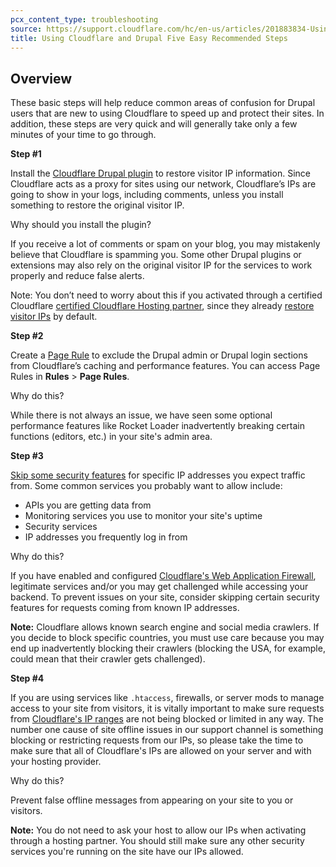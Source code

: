 ```yaml
---
pcx_content_type: troubleshooting
source: https://support.cloudflare.com/hc/en-us/articles/201883834-Using-Cloudflare-and-Drupal-Five-Easy-Recommended-Steps
title: Using Cloudflare and Drupal Five Easy Recommended Steps
---
```


## Overview

These basic steps will help reduce common areas of confusion for Drupal users that are new to using Cloudflare to speed up and protect their sites. In addition, these steps are very quick and will generally take only a few minutes of your time to go through.

**Step #1**

Install the [Cloudflare Drupal plugin](https://drupal.org/project/cloudflare) to restore visitor IP information. Since Cloudflare acts as a proxy for sites using our network, Cloudflare’s IPs are going to show in your logs, including comments, unless you install something to restore the original visitor IP.

Why should you install the plugin?

If you receive a lot of comments or spam on your blog, you may mistakenly believe that Cloudflare is spamming you. Some other Drupal plugins or extensions may also rely on the original visitor IP for the services to work properly and reduce false alerts.

Note: You don’t need to worry about this if you activated through a certified Cloudflare [certified Cloudflare Hosting partner](https://www.cloudflare.com/partners/technology-partners/), since they already [restore visitor IPs](/support/troubleshooting/restoring-visitor-ips/restoring-original-visitor-ips/) by default.

**Step #2**

Create a [Page Rule](/rules/page-rules/) to exclude the Drupal admin or Drupal login sections from Cloudflare’s caching and performance features. You can access Page Rules in **Rules** > **Page Rules**.

Why do this?

While there is not always an issue, we have seen some optional performance features like Rocket Loader inadvertently breaking certain functions (editors, etc.) in your site's admin area.

**Step #3**

[Skip some security features](/waf/custom-rules/skip/) for specific IP addresses you expect traffic from. Some common services you probably want to allow include:

- APIs you are getting data from
- Monitoring services you use to monitor your site's uptime
- Security services
- IP addresses you frequently log in from

Why do this?

If you have enabled and configured [Cloudflare's Web Application Firewall](/waf/), legitimate services and/or you may get challenged while accessing your backend. To prevent issues on your site, consider skipping certain security features for requests coming from known IP addresses.

**Note:** Cloudflare allows known search engine and social media crawlers. If you decide to block specific countries, you must use care because you may end up inadvertently blocking their crawlers (blocking the USA, for example, could mean that their crawler gets challenged).

**Step #4**

If you are using services like `.htaccess`, firewalls, or server mods to manage access to your site from visitors, it is vitally important to make sure requests from [Cloudflare's IP ranges](https://www.cloudflare.com/ips) are not being blocked or limited in any way. The number one cause of site offline issues in our support channel is something blocking or restricting requests from our IPs, so please take the time to make sure that all of Cloudflare's IPs are allowed on your server and with your hosting provider.

Why do this?

Prevent false offline messages from appearing on your site to you or visitors.

**Note:** You do not need to ask your host to allow our IPs when activating through a hosting partner. You should still make sure any other security services you're running on the site have our IPs allowed.
